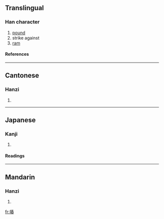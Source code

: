 ==Translingual==

===Han character===
{{Han char|rn=64|rad=手|as=11|sn=14|four=|canj=手手大X (QQKX)}}
# [[pound]]
# strike against
# [[ram]]

====References====
{{Han ref|kx=0449.150|dkj=12565|dj=0800.010|hdz=31941.080|uh=644F|ud=25679}}

----
==Cantonese==

===Hanzi===
{{yue-hanzi|jyut=}}
# {{defn|Cantonese}}

----
==Japanese==

===Kanji===
{{ja-kanji|grade=|rs=手11}}
# {{defn|Japanese}} 

====Readings====
{{ja-readings|on=[[しょう]] (shō), [[しゅ]] (shu)|kun=[[つく]] (tsuku)}}

----
==Mandarin==

===Hanzi===
{{cmn-hanzi|pin=[[chōng]] (chong1), [[zhé]] (zhe2)|wg=ch'ung<sup>1</sup>, che<sup>2</sup>}}
# {{defn|Mandarin}}

[[fr:摏]]